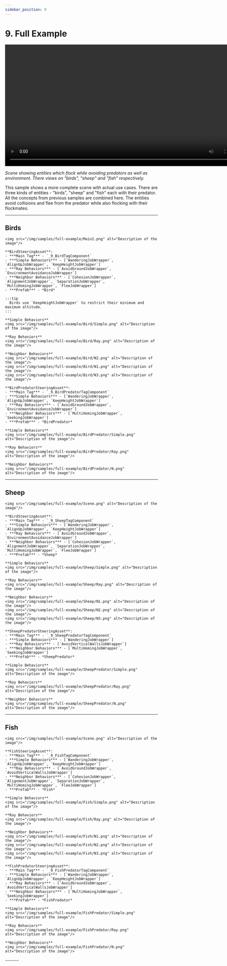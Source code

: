 ```yaml
---
sidebar_position: 9
---
```



# 9. Full Example

<video controls width="800">
  <source src="/videos/samples/full-example/Video.mp4" type="video/mp4" />
  Your browser does not support the video tag.
</video>

*Scene showing entities which flock while avoiding predators as well as environment. There views on "birds", "sheep" and "fish" respectively.*

This sample shows a more complete scene with actual use cases. There are three kinds of entities - "birds", "sheep" and "fish" each with their predator. All the concepts from previous samples are combined here. The entities avoid collisions and flee from the predator while also flocking with their flockmates.

-----

## Birds 

<Tabs>
  <TabItem value="first" label="Scene"> 

    <img src="/img/samples/full-example/Main2.png" alt="Description of the image"/>
    
  </TabItem>
  
  <TabItem value="second" label="Bird System Asset"> 

    **BirdSteeringAsset**:
    - ***Main Tag*** - `_9_BirdTagComponent`
    - ***Simple Behaviors*** - [`WanderingJobWrapper`, `AlignUpJobWrapper`, `KeepHeightJobWrapper`]
    - ***Ray Behaviors*** - [`AvoidGroundJobWrapper`, `EnvironmentAvoidanceJobWrapper`]
    - ***Neighbor Behaviors*** - [`CohesionJobWrapper`, `AlignmentJobWrapper`, `SeparationJobWrapper`, `MultiHomingJobWrapper`, `FleeJobWrapper`]
    - ***Prefab*** - *Bird*

    :::tip
      Birds use `KeepHeightJobWrapper` to restrict their minimum and maximum altitude.
    :::

    **Simple Behaviors**
    <img src="/img/samples/full-example/Bird/Simple.png" alt="Description of the image"/>

    **Ray Behaviors**
    <img src="/img/samples/full-example/Bird/Ray.png" alt="Description of the image"/>

    **Neighbor Behaviors**
    <img src="/img/samples/full-example/Bird/N2.png" alt="Description of the image"/>
    <img src="/img/samples/full-example/Bird/N1.png" alt="Description of the image"/>
    <img src="/img/samples/full-example/Bird/N3.png" alt="Description of the image"/>

  </TabItem>

  <TabItem value="second1" label="Bird Predator System Asset"> 

    **BirdPredatorSteeringAsset**:
    - ***Main Tag*** - `_9_BirdPredatorTagComponent`
    - ***Simple Behaviors*** - [`WanderingJobWrapper`, `AlignUpJobWrapper`, `KeepHeightJobWrapper`]
    - ***Ray Behaviors*** - [`AvoidGroundJobWrapper`, `EnvironmentAvoidanceJobWrapper`]
    - ***Neighbor Behaviors*** - [`MultiHomingJobWrapper`, `SeekingJobWrapper`]
    - ***Prefab*** - *BirdPredator*

    **Simple Behaviors**
    <img src="/img/samples/full-example/BirdPredator/Simple.png" alt="Description of the image"/>

    **Ray Behaviors**
    <img src="/img/samples/full-example/BirdPredator/Ray.png" alt="Description of the image"/>

    **Neighbor Behaviors**
    <img src="/img/samples/full-example/BirdPredator/N.png" alt="Description of the image"/>
    

  </TabItem>
  
</Tabs>

-------

## Sheep 

<Tabs>
  <TabItem value="first" label="Scene"> 

    <img src="/img/samples/full-example/Scene.png" alt="Description of the image"/>
    
  </TabItem>
  
  <TabItem value="second" label="Sheep System Asset"> 

    **BirdSteeringAsset**:
    - ***Main Tag*** - `_9_SheepTagComponent`
    - ***Simple Behaviors*** - [`WanderingJobWrapper`, `AlignUpJobWrapper`, `KeepHeightJobWrapper`]
    - ***Ray Behaviors*** - [`AvoidGroundJobWrapper`, `EnvironmentAvoidanceJobWrapper`]
    - ***Neighbor Behaviors*** - [`CohesionJobWrapper`, `AlignmentJobWrapper`, `SeparationJobWrapper`, `MultiHomingJobWrapper`, `FleeJobWrapper`]
    - ***Prefab*** - *Sheep*

    **Simple Behaviors**
    <img src="/img/samples/full-example/Sheep/Simple.png" alt="Description of the image"/>

    **Ray Behaviors**
    <img src="/img/samples/full-example/Sheep/Ray.png" alt="Description of the image"/>

    **Neighbor Behaviors**
    <img src="/img/samples/full-example/Sheep/N1.png" alt="Description of the image"/>
    <img src="/img/samples/full-example/Sheep/N2.png" alt="Description of the image"/>
    <img src="/img/samples/full-example/Sheep/N3.png" alt="Description of the image"/>

  </TabItem>

  <TabItem value="second1" label="Sheep Predator System Asset"> 

    **SheepPredatorSteeringAsset**:
    - ***Main Tag*** - `_9_SheepPredatorTagComponent`
    - ***Simple Behaviors*** - [`WanderingJobWrapper`]
    - ***Ray Behaviors*** - [`AvoidVerticalWallsJobWrapper`]
    - ***Neighbor Behaviors*** - [`MultiHomingJobWrapper`, `SeekingJobWrapper`]
    - ***Prefab*** - *SheepPredator*

    **Simple Behaviors**
    <img src="/img/samples/full-example/SheepPredator/Simple.png" alt="Description of the image"/>

    **Ray Behaviors**
    <img src="/img/samples/full-example/SheepPredator/Ray.png" alt="Description of the image"/>

    **Neighbor Behaviors**
    <img src="/img/samples/full-example/SheepPredator/N.png" alt="Description of the image"/>

  </TabItem>
  
</Tabs>

-------

## Fish 

<Tabs>
  <TabItem value="first" label="Scene"> 

    <img src="/img/samples/full-example/Scene.png" alt="Description of the image"/>
    
  </TabItem>
  
  <TabItem value="second" label="Fish System Asset"> 
    
    **FishSteeringAsset**:
    - ***Main Tag*** - `_9_FishTagComponent`
    - ***Simple Behaviors*** - [`WanderingJobWrapper`, `AlignUpJobWrapper`, `KeepHeightJobWrapper`]
    - ***Ray Behaviors*** - [`AvoidGroundJobWrapper`, `AvoidVerticalWallsJobWrapper`]
    - ***Neighbor Behaviors*** - [`CohesionJobWrapper`, `AlignmentJobWrapper`, `SeparationJobWrapper`, `MultiHomingJobWrapper`, `FleeJobWrapper`]
    - ***Prefab*** - *Fish*

    **Simple Behaviors**
    <img src="/img/samples/full-example/Fish/Simple.png" alt="Description of the image"/>

    **Ray Behaviors**
    <img src="/img/samples/full-example/Fish/Ray.png" alt="Description of the image"/>

    **Neighbor Behaviors**
    <img src="/img/samples/full-example/Fish/N1.png" alt="Description of the image"/>
    <img src="/img/samples/full-example/Fish/N2.png" alt="Description of the image"/>
    <img src="/img/samples/full-example/Fish/N3.png" alt="Description of the image"/>

  </TabItem>
  
  <TabItem value="second1" label="Fish Predator System Asset"> 

    **FishPredatorSteeringAsset**:
    - ***Main Tag*** - `_9_FishPredatorTagComponent`
    - ***Simple Behaviors*** - [`WanderingJobWrapper`, `AlignUpJobWrapper`, `KeepHeightJobWrapper`]
    - ***Ray Behaviors*** - [`AvoidGroundJobWrapper`, `AvoidVerticalWallsJobWrapper`]
    - ***Neighbor Behaviors*** - [`MultiHomingJobWrapper`, `SeekingJobWrapper`]
    - ***Prefab*** - *FishPredator*

    **Simple Behaviors**
    <img src="/img/samples/full-example/FishPredator/Simple.png" alt="Description of the image"/>
    
    **Ray Behaviors**
    <img src="/img/samples/full-example/FishPredator/Ray.png" alt="Description of the image"/>

    **Neighbor Behaviors**
    <img src="/img/samples/full-example/FishPredator/N.png" alt="Description of the image"/>

  </TabItem>
  
</Tabs>
-------
